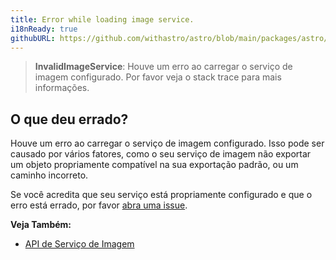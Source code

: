 ```yaml
---
title: Error while loading image service.
i18nReady: true
githubURL: https://github.com/withastro/astro/blob/main/packages/astro/src/core/errors/errors-data.ts
---
```


> **InvalidImageService**: Houve um erro ao carregar o serviço de imagem configurado. Por favor veja o stack trace para mais informações.

## O que deu errado?

Houve um erro ao carregar o serviço de imagem configurado. Isso pode ser causado por vários fatores, como o seu serviço de imagem não exportar um objeto propriamente compatível na sua exportação padrão, ou um caminho incorreto.

Se você acredita que seu serviço está propriamente configurado e que o erro está errado, por favor [abra uma issue](https://astro.build/issues/).

**Veja Também:**
-  [API de Serviço de Imagem](/pt-br/reference/image-service-reference/)
